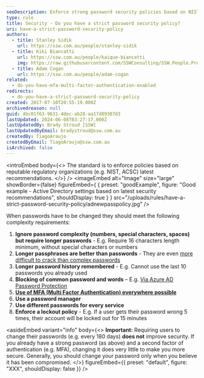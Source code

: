 ```yaml
---
seoDescription: Enforce strong password security policies based on NIST and ACSC recommendations to protect your digital identity.
type: rule
title: Security - Do you have a strict password security policy?
uri: have-a-strict-password-security-policy
authors:
  - title: Stanley Sidik
    url: https://ssw.com.au/people/stanley-sidik
  - title: Kiki Biancatti
    url: https://ssw.com.au/people/kaique-biancatti
    img: https://raw.githubusercontent.com/SSWConsulting/SSW.People.Profiles/main/Kaique-Biancatti/Images/Kaique-Biancatti-Profile.jpg
  - title: Adam Cogan
    url: https://ssw.com.au/people/adam-cogan
related:
  - do-you-have-mfa-multi-factor-authentication-enabled
redirects:
  - do-you-have-a-strict-password-security-policy
created: 2017-07-10T20:55:19.000Z
archivedreason: null
guid: 4bc01f63-9631-4dec-ab28-aa17d89387d3
lastUpdated: 2024-06-08T03:27:17.000Z
lastUpdatedBy: Brady Stroud [SSW]
lastUpdatedByEmail: bradystroud@ssw.com.au
createdBy: TiagoAraujo
createdByEmail: TiagoAraujo@ssw.com.au
isArchived: false
---
```


<introEmbed
  body={<>
The standard is to enforce policies based on reputable regulatory organizations (e.g. NIST, ACSC) latest recommendations.
  </>}
/>
<imageEmbed
  alt="Image"
  size="large"
  showBorder={false}
  figureEmbed={ {
    preset: "goodExample",
    figure: "Good example - Active Directory settings based on latest security recommendations",
    shouldDisplay: true
  } }
  src="/uploads/rules/have-a-strict-password-security-policy/adnewpasspolicy.jpg"
/>

When passwords have to be changed they should meet the following complexity requirements:

1. **Ignore password complexity (numbers, special characters, spaces) but require longer passwords** - E.g. Require 16 characters length minimum, without special characters or numbers
2. **Longer passphrases are better than passwords** - They are even [more difficult to crack than complex passwords](https://www.zdnet.com/article/fbi-recommends-passphrases-over-password-complexity)
3. **Longer password history remembered** - E.g. Cannot use the last 10 passwords you already used
4. **Blocking of common password and words** – E.g. [Via Azure AD Password Protection](https://learn.microsoft.com/en-us/azure/active-directory/authentication/concept-password-ban-bad-on-premises?WT.mc_id=ES-MVP-33518)
5. **[Use of MFA (Multi Factor Authentication) everywhere possible](/do-you-have-mfa-multi-factor-authentication-enabled)**
6. **Use a password manager**
7. **Use different passwords for every service**
8. **Enforce a lockout policy** - E.g. If a user gets their password wrong 5 times, their account will be locked out for 15 minutes

<asideEmbed
  variant="info"
  body={<>
    **Important:** Requiring users to change their passwords (e.g. every 180 days) **does not** improve security. If you already have a strong password (as above) and a second factor of authentication (e.g. MFA), changing it does very little to make you more secure. Generally, you should change your password only when you believe it has been compromised.
  </>}
  figureEmbed={{
    preset: "default",
    figure: "XXX",
    shouldDisplay: false
  }}
/>
